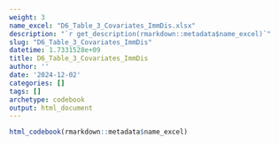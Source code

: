 ```yaml
---
weight: 3
name_excel: "D6_Table_3_Covariates_ImmDis.xlsx"
description: "`r get_description(rmarkdown::metadata$name_excel)`"
slug: "D6_Table_3_Covariates_ImmDis"
datetime: 1.7331528e+09
title: D6_Table_3_Covariates_ImmDis
author: ''
date: '2024-12-02'
categories: []
tags: []
archetype: codebook
output: html_document
---
```


```r
html_codebook(rmarkdown::metadata$name_excel)
```
